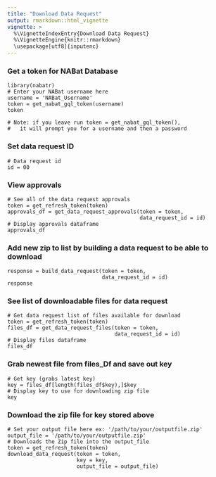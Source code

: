 ```yaml
---
title: "Download Data Request"
output: rmarkdown::html_vignette
vignette: >
  %\VignetteIndexEntry{Download Data Request}
  %\VignetteEngine{knitr::rmarkdown}
  \usepackage[utf8]{inputenc}
---
```



### Get a token for NABat Database
```
library(nabatr)
# Enter your NABat username here
username = 'NABat_Username'
token = get_nabat_gql_token(username)
token

# Note: if you leave run token = get_nabat_gql_token(),
#   it will prompt you for a username and then a password
```

### Set data request ID
```
# Data request id
id = 00
```

### View approvals 
```
# See all of the data request approvals
token = get_refresh_token(token)
approvals_df = get_data_request_approvals(token = token, 
                                          data_request_id = id)
# Display approvals dataframe
approvals_df
```

### Add new zip to list by building a data request to be able to download
```
response = build_data_request(token = token, 
                              data_request_id = id)
response
```

### See list of downloadable files for data request
```
# Get data request list of files available for download
token = get_refresh_token(token)
files_df = get_data_request_files(token = token, 
                                  data_request_id = id)
# Display files dataframe
files_df
```

### Grab newest file from files_Df and save out key
```
# Get key (grabs latest key)
key = files_df[length(files_df$key),]$key
# Display key to use for downloading zip file
key
```

### Download the zip file for key stored above
```
# Set your output file here ex: '/path/to/your/outputfile.zip'
output_file = '/path/to/your/outputfile.zip'
# Downloads the Zip file into the output_file
token = get_refresh_token(token)
download_data_request(token = token, 
                      key = key,
                      output_file = output_file)
```
